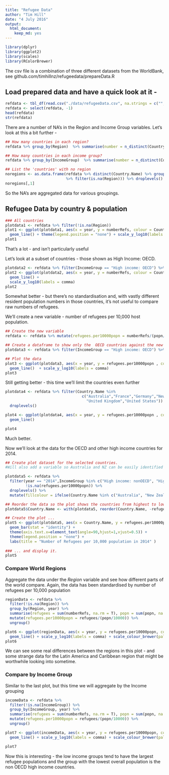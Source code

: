 ```yaml
---
title: "Refugee Data"
author: "Tim Hill"
date: "4 July 2016"
output: 
  html_document: 
    keep_md: yes
---
```



```r
library(dplyr)
library(ggplot2)
library(scales)
library(RColorBrewer)
```

The csv file is a combination of three different datasets from the WorldBank, see 
github.com/timhillnz/refugeedata/prepareData.R 

## Load prepared data and have a quick look at it - 

```r
refdata <- tbl_df(read.csv("./data/refugeeData.csv", na.strings = c("","NA")))
refdata <- select(refdata, -1)
head(refdata)
str(refdata)
```

There are a number of NA's in the Region and Income Group variables.
Let's look at this a bit further - 
```r
## How many countries in each region?
refdata %>% group_by(Region)  %>% summarise(number = n_distinct(Country.Name))

## How many countries in each income group?
refdata %>% group_by(IncomeGroup)  %>% summarise(number = n_distinct(Country.Name))

## List the 'countries' with no region
noregions <- as.data.frame(refdata %>% distinct(Country.Name) %>% group_by(Country.Name) 
                           %>% filter(is.na(Region))) %>% droplevels()
noregions[,1]
```
 
So the NA's are aggregated data for various groupings.

## Refugee Data by country & population
```r
### All countries
plotdata1 <- refdata %>% filter(!is.na(Region))
plot1 <- ggplot(plotdata1, aes(x = year, y = numberRefs, colour = Country.Name)) +
  geom_line() + theme(legend.position = "none") + scale_y_log10(labels = comma)
plot1

```

That's a lot - and isn't particularly useful

Let's look at a subset of countries - those shown as High Income: OECD.
```r
plotdata2 <- refdata %>% filter(IncomeGroup == "High income: OECD") %>% droplevels()
plot2 <- ggplot(plotdata2, aes(x = year, y = numberRefs, colour = Country.Name)) +
  geom_line() + 
  scale_y_log10(labels = comma)
plot2
```

Somewhat better - but there's no standardisation and, with vastly different resident 
population numbers in those countries, it's not useful to compare raw numbers of refugees.

We'll create a new variable - number of refugees per 10,000 host population.

```r
## Create the new variable
refdata <- refdata %>% mutate(refugees.per10000popn = numberRefs/(popn/10000))

## Create a dataframe to show only the  OECD countries against the new variable
plotdata3 <- refdata %>% filter(IncomeGroup == "High income: OECD") %>% droplevels()

## Plot the data
plot3 <- ggplot(plotdata3, aes(x = year, y = refugees.per10000popn , colour = Country.Name)) +
  geom_line()  + scale_y_log10(labels = comma)
plot3
```

Still getting better - this time we'll limit the countries even further
```r
plotdata4 <- refdata %>% filter(Country.Name %in% 
                                  c("Australia","France","Germany","New Zealand",
                                    "United Kingdom","United States")) %>% 
  droplevels()

plot4 <- ggplot(plotdata4, aes(x = year, y = refugees.per10000popn , colour = Country.Name)) +
  geom_line()

plot4

```

Much better.

Now we'll look at the data for the OECD and other high income countries for 2014.
```r
## Create plot dataset for the selected countries.  
#Will also add a variable so Australia and NZ can be easily identified

plotdata5 <- refdata %>% 
  filter(year == "2014",IncomeGroup %in% c("High income: nonOECD", "High income: OECD"), 
         !is.na(refugees.per10000popn)) %>% 
  droplevels() %>% 
  mutate(fillcolour = ifelse(Country.Name %in% c("Australia", "New Zealand"), "Colour", NA))

## Reorder the data so the plot shows the countries from highest to lowest
plotdata5$Country.Name <- with(plotdata5, reorder(Country.Name, -refugees.per10000popn, mean))

## Create the plot ...
plot5 <- ggplot(plotdata5, aes(x = Country.Name, y = refugees.per10000popn, fill = fillcolour)) + 
  geom_bar(stat = "identity") + 
  theme(axis.text.x=element_text(angle=90,hjust=1,vjust=0.5)) +
  theme(legend.position = "none") +
  labs(title = "Number of Refugees per 10,000 population in 2014" )
  
### ... and display it.
plot5

```


### Compare World Regions
Aggregate the data under the *Region* variable and see how different parts of the world compare.  Again, the data has been standardised by number of refugees per 10,000 population
```r
regionData <- refdata %>% 
  filter(!is.na(Region)) %>%
  group_by(Region, year) %>%
  summarise(refugees = sum(numberRefs, na.rm = T), popn = sum(popn, na.rm = T)) %>%
  mutate(refugees.per10000popn = refugees/(popn/10000)) %>%
  ungroup()

plot6 <- ggplot(regionData, aes(x = year, y = refugees.per10000popn, colour = Region)) +
  geom_line() + scale_y_log10(labels = comma) + scale_colour_brewer(palette = "Set1")
plot6

```

We can see some real differences between the regions in this plot - and some strange data for the Latin America and Caribbean region that might be worthwhile looking into sometime.

### Compare by Income Group

Similar to the last plot, but this time we will aggregate by the Income grouping

```r
incomeData <- refdata %>% 
  filter(!is.na(IncomeGroup)) %>%
  group_by(IncomeGroup, year) %>%
  summarise(refugees = sum(numberRefs, na.rm = T), popn = sum(popn, na.rm = T)) %>%
  mutate(refugees.per10000popn = refugees/(popn/10000)) %>%
  ungroup()

plot7 <- ggplot(incomeData, aes(x = year, y = refugees.per10000popn, colour = IncomeGroup)) +
  geom_line() + scale_y_log10(labels = comma) + scale_colour_brewer(palette = "Set1")

plot7

```

Now this is interesting - the low income groups tend to have the largest refugee populations and the group with the lowest overall population is the non OECD high income countries. 


